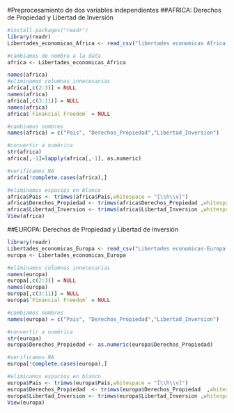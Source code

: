 #Preprocesamiento de dos variables independientes
##AFRICA: Derechos de Propiedad y Libertad de Inversión
```r
#install.packages("readr")
library(readr)
Libertades_economicas_Africa <- read_csv("libertades economicas Africa Subsahariana.csv")

#cambiamos de nombre a la data
africa <- Libertades_economicas_Africa  

names(africa)
#eliminamos columnas innecesarias
africa[,c(2:3)] = NULL
names(africa)
africa[,c(3:11)] = NULL
names(africa)
africa$`Financial Freedom` = NULL

#cambiamos nombres
names(africa) = c("Pais", "Derechos_Propiedad","Libertad_Inversion")

#convertir a numérica
str(africa)
africa[,-1]=lapply(africa[,-1], as.numeric)

#verificamos NA
africa[!complete.cases(africa),] 

#eliminamos espacios en blanco
africa$Pais <- trimws(africa$Pais,whitespace = "[\\h\\v]") 
africa$Derechos_Propiedad <- trimws(africa$Derechos_Propiedad ,whitespace = "[\\h\\v]") 
africa$Libertad_Inversion <- trimws(africa$Libertad_Inversion ,whitespace = "[\\h\\v]") 
View(africa)
```


##EUROPA: Derechos de Propiedad y Libertad de Inversión
```r
library(readr)
Libertades_economicas_Europa <- read_csv("Libertades economicas-Europa.csv")
europa <- Libertades_economicas_Europa 

#eliminamos columnas innecesarias
names(europa)
europa[,c(2:3)] = NULL
names(europa)
europa[,c(3:11)] = NULL
europa$`Financial Freedom` = NULL

#cambiamos nombres
names(europa) = c("Pais", "Derechos_Propiedad","Libertad_Inversion")

#convertir a numérica
str(europa)
europa$Derechos_Propiedad <- as.numeric(europa$Derechos_Propiedad)

#verificamos NA
europa[!complete.cases(europa),] 

#eliminamos espacios en blanco
europa$Pais <- trimws(europa$Pais,whitespace = "[\\h\\v]") 
europa$Derechos_Propiedad  <- trimws(europa$Derechos_Propiedad  ,whitespace = "[\\h\\v]") 
europa$Libertad_Inversion <- trimws(europa$Libertad_Inversion ,whitespace = "[\\h\\v]") 
View(europa)
```